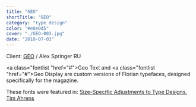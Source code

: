 ```yaml
---
title: "GEO"
shortTitle: "GEO"
category: "type design"
color: "#e0e0d5"
cover: "./GEO-003.jpg"
date: "2010-07-03"
---
```


Client: <a href="geo.de">GEO</a> / Alex Springer RU

<a class="fontlist "href="#">Geo&nbsp;Text</a> and <a class="fontlist "href="#">Geo&nbsp;Display</a> are custom versions of Florian typefaces, designed specifically for the magazine. 

These fonts were featured in: <a href="https://justanotherfoundry.com/size-specific-adjustments-to-type-designs">Size-Specific Adjustments to Type Designs. Tim Ahrens</a> 

